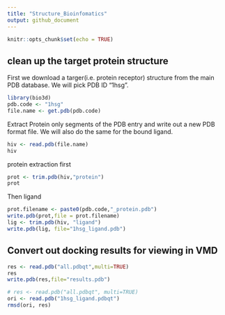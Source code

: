 ```yaml
---
title: "Structure_Bioinfomatics"
output: github_document
---
```


```r
knitr::opts_chunk$set(echo = TRUE)
```

## clean up the target protein structure

First we download a targer(i.e. protein receptor) structure from the main PDB database. We will pick PDB ID "1hsg".
```r
library(bio3d)
pdb.code <- "1hsg"
file.name <- get.pdb(pdb.code)
```
Extract Protein only segments of the PDB entry and write out a new PDB format file. We will also do the same for the bound ligand.
```r
hiv <- read.pdb(file.name)
hiv
```

protein extraction first
```r
prot <- trim.pdb(hiv,"protein")
prot
```
Then ligand
```r
prot.filename <- paste0(pdb.code,"_protein.pdb")
write.pdb(prot,file = prot.filename)
lig <- trim.pdb(hiv, "ligand")
write.pdb(lig, file="1hsg_ligand.pdb")
```


## Convert out docking results for viewing in VMD
```r
res <- read.pdb("all.pdbqt",multi=TRUE)
res
write.pdb(res,file="results.pdb")
```

```r
# res <- read.pdb("all.pdbqt", multi=TRUE)
ori <- read.pdb("1hsg_ligand.pdbqt")
rmsd(ori, res)
```


